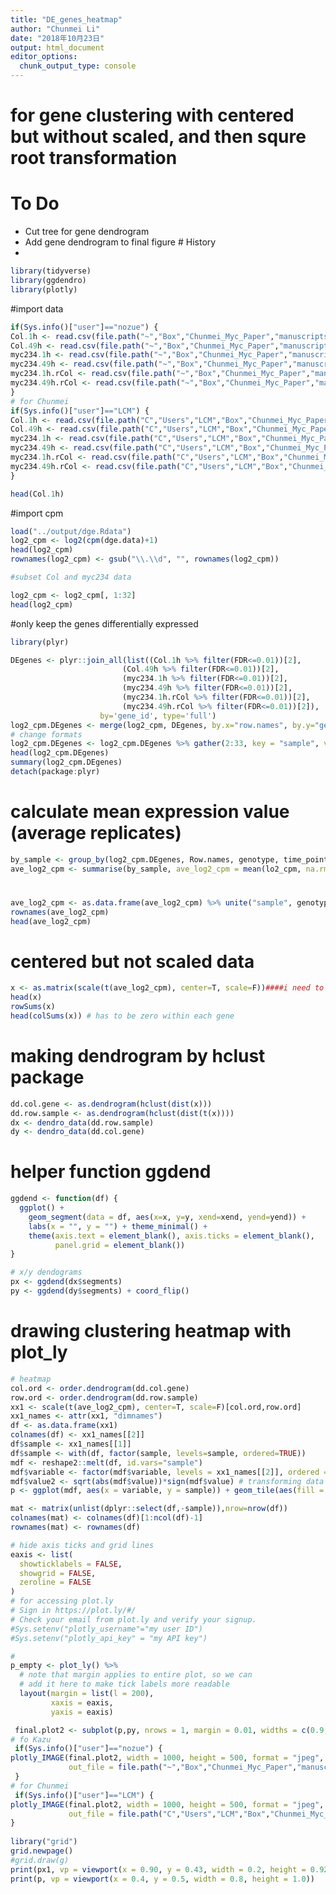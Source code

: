 ```yaml
---
title: "DE_genes_heatmap"
author: "Chunmei Li"
date: "2018年10月23日"
output: html_document
editor_options: 
  chunk_output_type: console
---
```

# for gene clustering with centered but without scaled, and then squre root transformation
# To Do
* Cut tree for gene dendrogram
* Add gene dendrogram to final figure
# History
* 

```r
library(tidyverse)
library(ggdendro)
library(plotly)
```
#import data
```r
if(Sys.info()["user"]=="nozue") { 
Col.1h <- read.csv(file.path("~","Box","Chunmei_Myc_Paper","manuscripts","output","DEGs_with_description","DEgenes.Col.1h.rH.csv"))
Col.49h <- read.csv(file.path("~","Box","Chunmei_Myc_Paper","manuscripts","output","DEGs_with_description","DEgenes.Col.49h.rH.csv"))
myc234.1h <- read.csv(file.path("~","Box","Chunmei_Myc_Paper","manuscripts","output","DEGs_with_description","DEgenes.myc234.1h.rH.csv"))
myc234.49h <- read.csv(file.path("~","Box","Chunmei_Myc_Paper","manuscripts","output","DEGs_with_description","DEgenes.myc234.49h.rH.csv"))
myc234.1h.rCol <- read.csv(file.path("~","Box","Chunmei_Myc_Paper","manuscripts","output","DEGs_with_description","DEgenes.myc234.1h.rCol.rH.csv"))
myc234.49h.rCol <- read.csv(file.path("~","Box","Chunmei_Myc_Paper","manuscripts","output","DEGs_with_description","DEgenes.myc234.49h.rCol.rH.csv"))
}
# for Chunmei
if(Sys.info()["user"]=="LCM") { 
Col.1h <- read.csv(file.path("C","Users","LCM","Box","Chunmei_Myc_Paper","manuscripts","output","DEGs_with_description","DEgenes.Col.1h.rH.csv"))
Col.49h <- read.csv(file.path("C","Users","LCM","Box","Chunmei_Myc_Paper","manuscripts","output","DEGs_with_description","DEgenes.Col.49h.rH.csv"))
myc234.1h <- read.csv(file.path("C","Users","LCM","Box","Chunmei_Myc_Paper","manuscripts","output","DEGs_with_description","DEgenes.myc234.1h.rH.csv"))
myc234.49h <- read.csv(file.path("C","Users","LCM","Box","Chunmei_Myc_Paper","manuscripts","output","DEGs_with_description","DEgenes.myc234.49h.rH.csv"))
myc234.1h.rCol <- read.csv(file.path("C","Users","LCM","Box","Chunmei_Myc_Paper","manuscripts","output","DEGs_with_description","DEgenes.myc234.1h.rCol.rH.csv"))
myc234.49h.rCol <- read.csv(file.path("C","Users","LCM","Box","Chunmei_Myc_Paper","manuscripts","output","DEGs_with_description","DEgenes.myc234.49h.rCol.rH.csv"))
}

head(Col.1h)
```
#import cpm
```r
load("../output/dge.Rdata")
log2_cpm <- log2(cpm(dge.data)+1)
head(log2_cpm)
rownames(log2_cpm) <- gsub("\\.\\d", "", rownames(log2_cpm))

#subset Col and myc234 data

log2_cpm <- log2_cpm[, 1:32]
head(log2_cpm)
```

#only keep the genes differentially expressed

```r
library(plyr)

DEgenes <- plyr::join_all(list((Col.1h %>% filter(FDR<=0.01))[2],
                         (Col.49h %>% filter(FDR<=0.01))[2],
                         (myc234.1h %>% filter(FDR<=0.01))[2],
                         (myc234.49h %>% filter(FDR<=0.01))[2], 
                         (myc234.1h.rCol %>% filter(FDR<=0.01))[2], 
                         (myc234.49h.rCol %>% filter(FDR<=0.01))[2]), 
                    by='gene_id', type='full')
log2_cpm.DEgenes <- merge(log2_cpm, DEgenes, by.x="row.names", by.y="gene_id")
# change formats
log2_cpm.DEgenes <- log2_cpm.DEgenes %>% gather(2:33, key = "sample", value = "lo2_cpm") %>% separate(sample, into = c("genotype", "time_point", "treatment", "rep"), sep = "_")
head(log2_cpm.DEgenes)
summary(log2_cpm.DEgenes)
detach(package:plyr)
```
# calculate mean expression value (average replicates)
```r
by_sample <- group_by(log2_cpm.DEgenes, Row.names, genotype, time_point, treatment)
ave_log2_cpm <- summarise(by_sample, ave_log2_cpm = mean(lo2_cpm, na.rm = TRUE))
```
# 
```r
ave_log2_cpm <- as.data.frame(ave_log2_cpm) %>% unite("sample", genotype, time_point, treatment, sep = "_") %>% spread(key = sample, value = ave_log2_cpm) %>% column_to_rownames("Row.names")
rownames(ave_log2_cpm)
head(ave_log2_cpm)
```
# centered but not scaled data
```r
x <- as.matrix(scale(t(ave_log2_cpm), center=T, scale=F))####i need to compare each genes in different sample, need to tran
head(x)
rowSums(x)
head(colSums(x)) # has to be zero within each gene
```
# making dendrogram by hclust package
```r
dd.col.gene <- as.dendrogram(hclust(dist(x)))
dd.row.sample <- as.dendrogram(hclust(dist(t(x))))
dx <- dendro_data(dd.row.sample)
dy <- dendro_data(dd.col.gene)
```
# helper function ggdend
```r
ggdend <- function(df) {
  ggplot() +
    geom_segment(data = df, aes(x=x, y=y, xend=xend, yend=yend)) +
    labs(x = "", y = "") + theme_minimal() +
    theme(axis.text = element_blank(), axis.ticks = element_blank(),
          panel.grid = element_blank())
}

# x/y dendograms
px <- ggdend(dx$segments)
py <- ggdend(dy$segments) + coord_flip()
```
# drawing clustering heatmap with plot_ly
```r
# heatmap
col.ord <- order.dendrogram(dd.col.gene)
row.ord <- order.dendrogram(dd.row.sample)
xx1 <- scale(t(ave_log2_cpm), center=T, scale=F)[col.ord,row.ord]
xx1_names <- attr(xx1, "dimnames")
df <- as.data.frame(xx1)
colnames(df) <- xx1_names[[2]]
df$sample <- xx1_names[[1]]
df$sample <- with(df, factor(sample, levels=sample, ordered=TRUE))
mdf <- reshape2::melt(df, id.vars="sample")
mdf$variable <- factor(mdf$variable, levels = xx1_names[[2]], ordered = T)
mdf$value2 <- sqrt(abs(mdf$value))*sign(mdf$value) # transforming data by sqrt() plus giving + or - by sign()
p <- ggplot(mdf, aes(x = variable, y = sample)) + geom_tile(aes(fill = value2)) +scale_fill_gradient2(low="green", mid="black", high="magenta") + theme(axis.text.y=element_text(size=10),axis.text.x = element_blank(),axis.ticks.x = element_blank(),axis.title.x=element_text(size=10), legend.position = "top") + xlab("Differentially expressed genes") + ylab("sample")

mat <- matrix(unlist(dplyr::select(df,-sample)),nrow=nrow(df))
colnames(mat) <- colnames(df)[1:ncol(df)-1]
rownames(mat) <- rownames(df)

# hide axis ticks and grid lines
eaxis <- list(
  showticklabels = FALSE,
  showgrid = FALSE,
  zeroline = FALSE
)
# for accessing plot.ly
# Sign in https://plot.ly/#/
# Check your email from plot.ly and verify your signup.
#Sys.setenv("plotly_username"="my user ID")
#Sys.setenv("plotly_api_key" = "my API key")

# 
p_empty <- plot_ly() %>%
  # note that margin applies to entire plot, so we can
  # add it here to make tick labels more readable
  layout(margin = list(l = 200),
         xaxis = eaxis,
         yaxis = eaxis)

 final.plot2 <- subplot(p,py, nrows = 1, margin = 0.01, widths = c(0.9,0.1), shareX = T,shareY = T)
# fo Kazu
 if(Sys.info()["user"]=="nozue") { 
plotly_IMAGE(final.plot2, width = 1000, height = 500, format = "jpeg", scale = 2,
             out_file = file.path("~","Box","Chunmei_Myc_Paper","manuscripts","output","figures_and_tables","DEgenes.heatmap.final.version.scale.false.jpeg"))
 }
# for Chunmei
 if(Sys.info()["user"]=="LCM") { 
plotly_IMAGE(final.plot2, width = 1000, height = 500, format = "jpeg", scale = 2,
             out_file = file.path("C","Users","LCM","Box","Chunmei_Myc_Paper","manuscripts","output","figures_and_tables","DEgenes.heatmap.final.version.scale.false.jpeg"))
}
 
library("grid")
grid.newpage()
#grid.draw(g)
print(px1, vp = viewport(x = 0.90, y = 0.43, width = 0.2, height = 0.92))
print(p, vp = viewport(x = 0.4, y = 0.5, width = 0.8, height = 1.0))
```

